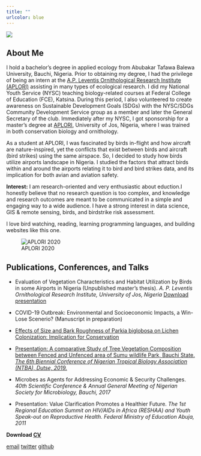```yaml
---
title: ""
urlcolor: blue
---
```


![](field2.jpg)



## About Me

I hold a bachelor’s degree in applied ecology from Abubakar Tafawa Balewa University, Bauchi, Nigeria. Prior to obtaining my degree, I had the privilege of being an intern at the [A.P. Leventis Ornithological Research Institute (APLORI)](http://aplori.org) assisting in many types of ecological research. I did my National Youth Service (NYSC) teaching biology-related courses at Federal College of Education (FCE), Katsina. During this period, I also volunteered to create awareness on Sustainable Development Goals (SDGs) with the NYSC/SDGs Community Development Service group as a member and later the General Secretary of the club. Immediately after my NYSC, I got sponsorship for a master's degree at [APLORI](http://aplori.org), University of Jos, Nigeria, where I was trained in both conservation biology and ornithology.

As a student at APLORI, I was fascinated by birds in-flight and how aircraft are nature-inspired, yet the conflicts that exist between birds and aircraft (bird strikes) using the same airspace. So, I decided to study how birds utilize airports landscape in Nigeria. I studied the factors that attract birds within and around the airports relating it to bird and bird strikes data, and its implication for both avian and aviation safety.

__Interest:__ I am research-oriented and very enthusiastic about eduction.I honestly believe that no research question is too complex, and knowledge and research outcomes are meant to be communicated in a simple and engaging way to a wide audience. I have a strong interest in data science, GIS & remote sensing, birds, and birdstrike risk assessment. 

I love bird watching, reading, learning programming languages, and building websites like this one.  


![APLORI 2020](me_aplori.jpeg)

Publications, Conferences, and Talks {data-icon=book}
--------------------------------------------------------------------------------


- Evaluation of Vegetation Characteristics and Habitat Utilization by Birds in some Airports in Nigeria (Unpublished master's thesis). *A. P. Leventis Ornithological Research Institute, University of Jos, Nigeria*  <a href="MSc Defense ppt__Danmallam Bello Adamu.pdf#" class="fas fa-download" title="Download presentation as PDF">Download presentation</a>


- COVID-19 Outbreak: Environmental and Socioeconomic Impacts, a Win-Lose Scenerio? (Manuscript in preparation)


- [Effects of Size and Bark Roughness of Parkia biglobosa on Lichen  Colonization: Implication for Conservation](https://doi.org/10.5455/sf.32286)


- [Presentation: A comparative Study of Tree Vegetation Composition between Fenced and Unfenced area of Sumu wildlife Park, Bauchi State. *The 6th Biennial Conference of Nigerian Tropical Biology Association (NTBA), Dutse, 2019.*](https://ntbaconf2018.wordpress.com/resources/)


- Microbes as Agents for Addressing Economic & Security Challenges. *40th Scientific Conference & Annual General Meeting of Nigerian Society for Microbiology, Bauchi, 2017*


- Presentation: Value Clarification Promotes a Healthier Future. *The 1st Regional Education Summit on HIV/AIDs in Africa (RESHAA) and Youth Speak-out on Reproductive Health. Federal Ministry of Education Abuja, 2011*

__Download <a href="CV.pdf#" class="fas fa-file-pdf" title="Download CV as PDF">CV</a>__ 	




<a href="mailto:adamubello001@gmail.com" class="ion-email" title="Email">email</a>   <a href="https://twitter.com/BelloDanmallam1?s=08" class="ion-social-twitter" title="Twitter">twitter</a>   <a href="https://github.com/bdanmallam" class="ion-social-github" title="GitHub">github</a>    